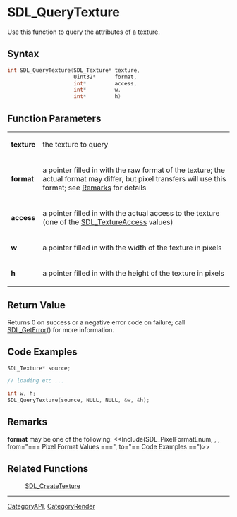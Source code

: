 
= SDL_QueryTexture =
Use this function to query the attributes of a texture.


== Syntax ==
<syntaxhighlight lang='c++'>
int SDL_QueryTexture(SDL_Texture* texture,
                     Uint32*      format,
                     int*         access,
                     int*         w,
                     int*         h)
</syntaxhighlight>

== Function Parameters ==

{|
|'''texture'''
|the texture to query
|-
|'''format'''
|a pointer filled in with the raw format of the texture; the actual format may differ, but pixel transfers will use this format; see [[#format|Remarks]] for details
|-
|'''access'''
|a pointer filled in with the actual access to the texture (one of the [[SDL_TextureAccess]] values)
|-
|'''w'''
|a pointer filled in with the width of the texture in pixels
|-
|'''h'''
|a pointer filled in with the height of the texture in pixels
|}

== Return Value ==
Returns 0 on success or a negative error code on failure; call [[SDL_GetError]]() for more information.

== Code Examples ==
<syntaxhighlight lang='c++'>
SDL_Texture* source;

// loading etc ...

int w, h;
SDL_QueryTexture(source, NULL, NULL, &w, &h);

</syntaxhighlight>

== Remarks ==
<span id="format"></span> '''format''' may be one of the following:
<<Include(SDL_PixelFormatEnum, , , from="=== Pixel Format Values ===", to="== Code Examples ==")>>

== Related Functions ==
:[[SDL_CreateTexture]]

----
[[CategoryAPI]], [[CategoryRender]]
